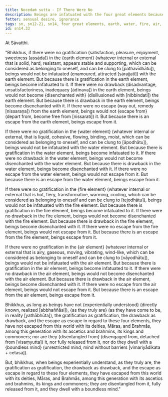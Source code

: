 ```yaml
---
title: Nocedaṁ sutta - If There Were No
description: Beings are infatuated with the four great elements because of the gratification in them, become disenchanted with them because of the drawback, and escape from them because there is an escape.
fetter: sensual desire, ignorance
tags: sn, sn12-21, sn14, four great elements, earth, water, fire, air, gratification, drawback, escape, disenchantment, infatuation, disentanglement, liberation, boundless mind, release
id: sn14.33
---
```


At Sāvatthi.

"Bhikkhus, if there were no gratification (satisfaction, pleasure, enjoyment, sweetness [assāda]) in the \{earth element} (whatever internal or external that is solid, hard, resistant, appears stable and supporting, which can be considered as belonging to oneself, and can be clung to [pathavīdhātu]), beings would not be infatuated (enamoured, attracted [sārajjati]) with the earth element. But because there is gratification in the earth element, beings become infatuated to it. If there were no drawback (disadvantage, unsatisfactoriness, inadequacy [ādīnava]) in the earth element, beings would not become \{disenchanted with} (disillusioned with [nibbindati]) the earth element. But because there is drawback in the earth element, beings become disenchanted with it. If there were no escape (way out, remedy [nissaraṇa]) from the earth element, beings would not \{escape from} (depart from, become free from [nissarati]) it. But because there is an escape from the earth element, beings escape from it.

If there were no gratification in the \{water element} (whatever internal or external, that is liquid, cohesive, flowing, binding, moist, which can be considered as belonging to oneself, and can be clung to [āpodhātu]), beings would not be infatuated with the water element. But because there is gratification in the water element, beings become infatuated to it. If there were no drawback in the water element, beings would not become disenchanted with the water element. But because there is drawback in the water element, beings become disenchanted with it. If there were no escape from the water element, beings would not escape from it. But because there is an escape from the water element, beings escape from it.

If there were no gratification in the \{fire element} (whatever internal or external that is hot, fiery, transformative, warming, cooling, which can be considered as belonging to oneself and can be clung to [tejodhātu]), beings would not be infatuated with the fire element. But because there is gratification in the fire element, beings become infatuated to it. If there were no drawback in the fire element, beings would not become disenchanted with the fire element. But because there is drawback in the fire element, beings become disenchanted with it. If there were no escape from the fire element, beings would not escape from it. But because there is an escape from the fire element, beings escape from it.

If there were no gratification in the \{air element} (whatever internal or external that is airy, gaseous, moving, vibrating, wind-like, which can be considered as belonging to oneself and can be clung to [vāyodhātu]), beings would not be infatuated with the air element. But because there is gratification in the air element, beings become infatuated to it. If there were no drawback in the air element, beings would not become disenchanted with the air element. But because there is drawback in the air element, beings become disenchanted with it. If there were no escape from the air element, beings would not escape from it. But because there is an escape from the air element, beings escape from it.

Bhikkhus, as long as beings have not \{experientially understood} (directly known, realized [abbhaññāsi]), \{as they truly are} (as they have come to be, in reality [yathābhūta]), the gratification as gratification, the drawback as drawback, and the escape as escape in regard to these four elements, they have not escaped from this world with its deities, Māras, and Brahmās, among this generation with its ascetics and brahmins, its kings and commoners; nor are they \{disentangled from} (disengaged from, detached from [visaṃyutta]) it, nor fully released from it, nor do they dwell with a \{boundless mind} (unrestricted mind, mind without barriers [vimariyādikata + cetasā]).

But, bhikkhus, when beings experientially understand, as they truly are, the gratification as gratification, the drawback as drawback, and the escape as escape in regard to these four elements, they have escaped from this world with its deities, Māras, and Brahmās, among this generation with its ascetics and brahmins, its kings and commoners; they are disentangled from it, fully released from it, and they dwell with a boundless mind."